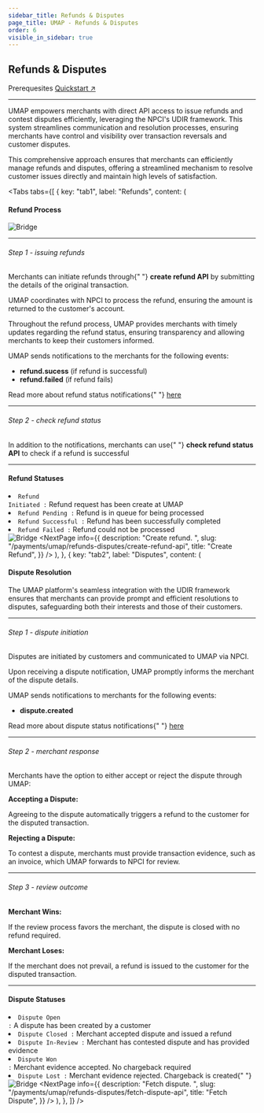 ```yaml
---
sidebar_title: Refunds & Disputes
page_title: UMAP - Refunds & Disputes
order: 6
visible_in_sidebar: true
---
```


## Refunds & Disputes

<Card padding="nano" shape="rounded" marginBottom="micro" marginTop="micro">
    <Text size="medium" marginBottom="nano" paddingRight="medium" weight="600">
        Prerequesites
    </Text>
    <a href="/payments/umap/quickstart">Quickstart ↗</a>
</Card>

<hr class="primary" />

UMAP empowers merchants with direct API access to issue refunds and contest disputes efficiently, leveraging the NPCI's UDIR framework. This system streamlines communication and resolution processes, ensuring merchants have control and visibility over transaction reversals and customer disputes.

This comprehensive approach ensures that merchants can efficiently manage refunds and disputes, offering a streamlined mechanism to resolve customer issues directly and maintain high levels of satisfaction.

<Tabs
    tabs={[
        {
            key: "tab1",
            label: "Refunds",
            content: (
                <Text>
                    <h4>Refund Process</h4>
                    <img
                        src="https://storage.googleapis.com/strapi-assets/latest/refund-flow-online_flow/refund-flow-online_flow.png"
                        alt="Bridge"
                    />
                    <hr class="primary" />
                    <h6>Step 1 - issuing refunds</h6>
                    <p>
                        Merchants can initiate refunds through{" "}
                        <b>create refund API</b> by submitting the details of
                        the original transaction.
                    </p>
                    <p>
                        UMAP coordinates with NPCI to process the refund,
                        ensuring the amount is returned to the customer's
                        account.
                    </p>
                    <p>
                        Throughout the refund process, UMAP provides merchants
                        with timely updates regarding the refund status,
                        ensuring transparency and allowing merchants to keep
                        their customers informed.
                    </p>
                    <p>
                        UMAP sends notifications to the merchants for the
                        following events:
                    </p>
                    <ul>
                        <li>
                            <b>refund.sucess</b> (if refund is successful)
                        </li>
                        <li>
                            <b>refund.failed</b> (if refund fails)
                        </li>
                    </ul>
                    <p>
                        Read more about refund status notifications{" "}
                        <a href="/payments/umap/notifications/refunds">here</a>
                    </p>
                    <hr class="tertiary" />
                    <h6>Step 2 - check refund status</h6>
                    <p>
                        In addition to the notifications, merchants can use{" "}
                        <b>check refund status API</b> to check if a refund is
                        successful
                    </p>
                    <hr class="primary" />
                    <h4>Refund Statuses</h4>
                    <li>
                        <code>Refund Initiated :</code> Refund request has been
                        create at UMAP
                    </li>
                    <li>
                        <code>Refund Pending :</code> Refund is in queue for
                        being processed
                    </li>
                    <li>
                        <code>Refund Successful :</code> Refund has been
                        successfully completed
                    </li>
                    <li>
                        <code>Refund Failed :</code> Refund could not be
                        processed
                    </li>
                    <img
                        src="https://storage.googleapis.com/strapi-assets/latest/Frame_74/Frame_74.png"
                        alt="Bridge"
                    />
                    <NextPage
                        info={{
                            description: "Create refund.  ",
                            slug: "/payments/umap/refunds-disputes/create-refund-api",
                            title: "Create Refund",
                        }}
                    />
                </Text>
            ),
        },
        {
            key: "tab2",
            label: "Disputes",
            content: (
                <Text>
                    <h4>Dispute Resolution</h4>
                    <p>
                        The UMAP platform's seamless integration with the UDIR
                        framework ensures that merchants can provide prompt and
                        efficient resolutions to disputes, safeguarding both
                        their interests and those of their customers.
                    </p>
                    <hr class="primary" />
                    <h6>Step 1 - dispute initiation</h6>
                    <p>
                        Disputes are initiated by customers and communicated to
                        UMAP via NPCI.
                    </p>
                    <p>
                        Upon receiving a dispute notification, UMAP promptly
                        informs the merchant of the dispute details.
                    </p>
                    <p>
                        UMAP sends notifications to merchants for the following
                        events:
                    </p>
                    <ul>
                        <li>
                            <b>dispute.created</b>
                        </li>
                    </ul>
                    <p>
                        Read more about dispute status notifications{" "}
                        <a href="/payments/umap/notifications/disputes">here</a>
                    </p>
                    <hr class="tertiary" />
                    <h6>Step 2 - merchant response</h6>
                    <p>
                        Merchants have the option to either accept or reject the
                        dispute through UMAP:
                    </p>
                    <b>Accepting a Dispute:</b>
                    <p>
                        Agreeing to the dispute automatically triggers a refund
                        to the customer for the disputed transaction.
                    </p>
                    <b>Rejecting a Dispute:</b>
                    <p>
                        To contest a dispute, merchants must provide transaction
                        evidence, such as an invoice, which UMAP forwards to
                        NPCI for review.
                    </p>
                    <hr class="tertiary" />
                    <h6>Step 3 - review outcome</h6>
                    <b>Merchant Wins:</b>
                    <p>
                        If the review process favors the merchant, the dispute
                        is closed with no refund required.
                    </p>
                    <b>Merchant Loses:</b>
                    <p>
                        If the merchant does not prevail, a refund is issued to
                        the customer for the disputed transaction.
                    </p>
                    <hr class="primary" />
                    <h4>Dispute Statuses</h4>
                    <li>
                        <code>Dispute Open :</code> A dispute has been created
                        by a customer
                    </li>
                    <li>
                        <code>Dispute Closed :</code> Merchant accepted dispute
                        and issued a refund
                    </li>
                    <li>
                        <code>Dispute In-Review :</code> Merchant has contested
                        dispute and has provided evidence
                    </li>
                    <li>
                        <code>Dispute Won :</code> Merchant evidence accepted.
                        No chargeback required
                    </li>
                    <li>
                        <code>Dispute Lost :</code> Merchant evidence rejected.
                        Chargeback is created{" "}
                    </li>
                    <img
                        src="https://storage.googleapis.com/strapi-assets/latest/Frame_73/Frame_73.png"
                        alt="Bridge"
                    />
                    <NextPage
                        info={{
                            description: "Fetch dispute.  ",
                            slug: "/payments/umap/refunds-disputes/fetch-dispute-api",
                            title: "Fetch Dispute",
                        }}
                    />
                </Text>
            ),
        },
    ]}
/>
